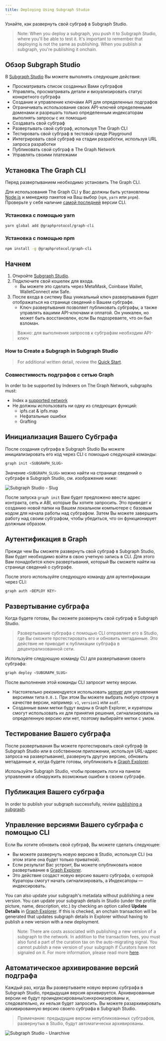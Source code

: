 ```yaml
---
title: Deploying Using Subgraph Studio
---
```


Узнайте, как развернуть свой субграф в Subgraph Studio.

> Note: When you deploy a subgraph, you push it to Subgraph Studio, where you'll be able to test it. It's important to remember that deploying is not the same as publishing. When you publish a subgraph, you're publishing it onchain.

## Обзор Subgraph Studio

В [Subgraph Studio](https://thegraph.com/studio/) Вы можете выполнять следующие действия:

- Просматривать список созданных Вами субграфов
- Управлять, просматривать детали и визуализировать статус конкретного субграфа
- Создание и управление ключами API для определенных подграфов
- Ограничивать использование своих API-ключей определенными доменами и разрешать только определенным индексаторам выполнять запросы с их помощью
- Создавать свой субграф
- Развертывать свой субграф, используя The Graph CLI
- Тестировать свой субграф в тестовой среде Playground
- Интегрировать свой субграф на стадии разработки, используя URL запроса разработки
- Публиковать свой субграф в The Graph Network
- Управлять своими платежами

## Установка The Graph CLI

Перед развертыванием необходимо установить The Graph CLI.

Для использования The Graph CLI у Вас должны быть установлены [Node.js](https://nodejs.org/) и менеджер пакетов на Ваш выбор (`npm`, `yarn` или `pnpm`). Проверьте у себя наличие [самой последней](https://github.com/graphprotocol/graph-tooling/releases?q=%40graphprotocol%2Fgraph-cli&expanded=true) версии CLI.

### Установка с помощью yarn

```bash
yarn global add @graphprotocol/graph-cli
```

### Установка с помощью npm

```bash
npm install -g @graphprotocol/graph-cli
```

## Начнем

1. Откройте [Subgraph Studio](https://thegraph.com/studio/).
2. Подключите свой кошелек для входа.
   - Вы можете это сделать через MetaMask, Coinbase Wallet, WalletConnect или Safe.
3. После входа в систему Ваш уникальный ключ развертывания будет отображаться на странице сведений о Вашем субграфе.
   - Ключ развертывания позволяет публиковать субграфы, а также управлять вашими API-ключами и оплатой. Он уникален, но может быть восстановлен, если Вы подозреваете, что он был взломан.

> Важно: для выполнения запросов к субграфам необходим API-ключ

### How to Create a Subgraph in Subgraph Studio

<VideoEmbed youtube="nGIFuC69bSA" />

> For additional written detail, review the [Quick Start](/subgraphs/quick-start/).

### Совместимость подграфов с сетью Graph

In order to be supported by Indexers on The Graph Network, subgraphs must:

- Index a [supported network](/supported-networks/)
- Не должны использовать ни одну из следующих функций:
  - ipfs.cat & ipfs.map
  - Нефатальные ошибки
  - Grafting

## Инициализация Вашего Субграфа

После создания субграфа в Subgraph Studio Вы можете инициализировать его код через CLI с помощью следующей команды:

```bash
graph init <SUBGRAPH_SLUG>
```

Значение `<SUBGRAPH_SLUG>` можно найти на странице сведений о субграфе в Subgraph Studio, см. изображение ниже:

![Subgraph Studio - Slug](/img/doc-subgraph-slug.png)

После запуска `graph init` Вам будет предложено ввести адрес контракта, сеть и ABI, которые Вы хотите запросить. Это приведет к созданию новой папки на Вашем локальном компьютере с базовым кодом для начала работы над субграфом. Затем Вы можете завершить работу над своим субграфом, чтобы убедиться, что он функционирует должным образом.

## Аутентификация в Graph

Прежде чем Вы сможете развернуть свой субграф в Subgraph Studio, Вам будет необходимо войти в свою учетную запись в CLI. Для этого Вам понадобится ключ развертывания, который Вы сможете найти на странице сведений о субграфе.

После этого используйте следующую команду для аутентификации через CLI:

```bash
graph auth <DEPLOY KEY>
```

## Развертывание субграфа

Когда будете готовы, Вы сможете развернуть свой субграф в Subgraph Studio.

> Развертывание субграфа с помощью CLI отправляет его в Studio, где Вы сможете протестировать его и обновить метаданные. Это действие не приводит к публикации субграфа в децентрализованной сети.

Используйте следующую команду CLI для развертывания своего субграфа:

```bash
graph deploy <SUBGRAPH_SLUG>
```

После выполнения этой команды CLI запросит метку версии.

- Настоятельно рекомендуется использовать [semver](https://semver.org/) для управления версиями типа `0.0.1`. При этом Вы можете выбрать любую строку в качестве версии, например: `v1`, `version1` или `asdf`.
- Созданные вами метки будут видны в Graph Explorer, и кураторы смогут использовать их для принятия решения, сигнализировать на определенную версию или нет, поэтому выбирайте метки с умом.

## Тестирование Вашего субграфа

После развертывания Вы можете протестировать свой субграф (в Subgraph Studio или в собственном приложении, используя URL-адрес запроса на развертывание), развернуть другую версию, обновить метаданные и, когда будете готовы, опубликовать в [Graph Explorer](https://thegraph.com/explorer).

Используйте Subgraph Studio, чтобы проверить логи на панели управления и обнаружить возможные ошибки в своем субграфе.

## Публикация Вашего субграфа

In order to publish your subgraph successfully, review [publishing a subgraph](/subgraphs/developing/publishing/publishing-a-subgraph/).

## Управление версиями Вашего субграфа с помощью CLI

Если Вы хотите обновить свой субграф, Вы можете сделать следующее:

- Вы можете развернуть новую версию в Studio, используя CLI (на этом этапе она будет только приватной).
- Если результат Вас устроит, Вы можете опубликовать новое развертывание в [Graph Explorer](https://thegraph.com/explorer).
- Это действие создаст новую версию вашего субграфа, о которой Кураторы смогут начать сигнализировать, а Индексаторы — индексировать.

You can also update your subgraph's metadata without publishing a new version. You can update your subgraph details in Studio (under the profile picture, name, description, etc.) by checking an option called **Update Details** in [Graph Explorer](https://thegraph.com/explorer). If this is checked, an onchain transaction will be generated that updates subgraph details in Explorer without having to publish a new version with a new deployment.

> Note: There are costs associated with publishing a new version of a subgraph to the network. In addition to the transaction fees, you must also fund a part of the curation tax on the auto-migrating signal. You cannot publish a new version of your subgraph if Curators have not signaled on it. For more information, please read more [here](/resources/roles/curating/).

## Автоматическое архивирование версий подграфа

Каждый раз, когда Вы развертываете новую версию субграфа в Subgraph Studio, предыдущая версия архивируется. Архивированные версии не будут проиндексированы/синхронизированы и, следовательно, их нельзя будет запросить. Вы можете разархивировать архивированную версию своего субграфа в Subgraph Studio.

> Примечание: предыдущие версии непубликованных субграфов, развернутых в Studio, будут автоматически архивированы.

![Subgraph Studio - Unarchive](/img/Unarchive.png)
